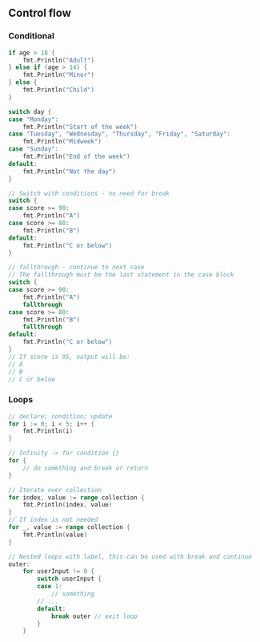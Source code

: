 ## Control flow

### Conditional

```go
if age > 18 {
    fmt.Println("Adult")
} else if (age > 14) {
    fmt.Println("Minor")
} else {
    fmt.Println("Child")
}
```

```go
switch day {
case "Monday":
    fmt.Println("Start of the week")
case "Tuesday", "Wednesday", "Thursday", "Friday", "Saturday":
    fmt.Println("Midweek")
case "Sunday":
    fmt.Println("End of the week")
default:
    fmt.Println("Not the day")
}
```

```go
// Switch with conditions - no need for break
switch {
case score >= 90:
    fmt.Println("A")
case score >= 80:
    fmt.Println("B")
default:
    fmt.Println("C or below")
}
```

```go
// fallthrough - continue to next case
// The fallthrough must be the last statement in the case block
switch {
case score >= 90:
    fmt.Println("A")
    fallthrough
case score >= 80:
    fmt.Println("B")
    fallthrough
default:
    fmt.Println("C or below")
}
// If score is 95, output will be:
// A
// B
// C or below
```

### Loops

```go
// declare; condition; update
for i := 0; i < 5; i++ {
    fmt.Println(i)
}

// Infinity -> for condition {}
for {
    // do something and break or return
}
```

```go
// Iterate over collection
for index, value := range collection {
    fmt.Println(index, value)
}
// If index is not needed
for _, value := range collection {
    fmt.Println(value)
}
```

```go
// Nested loops with label, this can be used with break and continue
outer:
    for userInput != 0 {
        switch userInput {
        case 1:
            // something
        // ...
        default:
            break outer // exit loop
        }
    }
```
